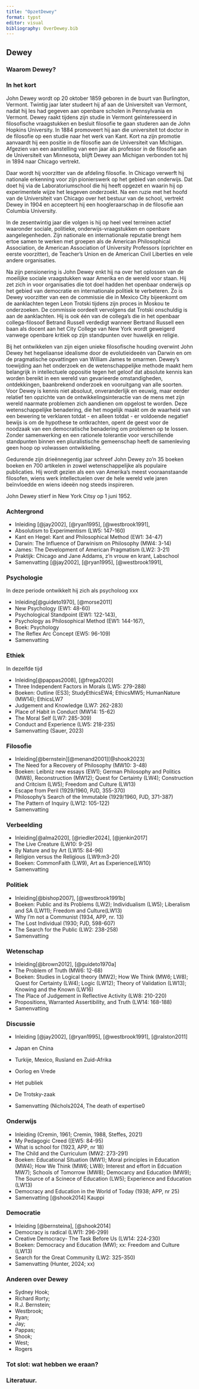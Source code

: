 ```yaml
---
title: "OpzetDewey"
format: typst
editor: visual
bibliography: OverDewey.bib
---
```


## Dewey

### Waarom Dewey?

### In het kort

John Dewey wordt op 20 oktober 1859 geboren in de buurt van Burlington, Vermont. Twintig jaar later studeert hij af aan de Universiteit van Vermont, nadat hij les had gegeven aan openbare scholen in Pennsylvania en Vermont. Dewey raakt tijdens zijn studie in Vermont geïnteresseerd in filosofische vraagstukken en besluit filosofie te gaan studeren aan de John Hopkins University. In 1884 promoveert hij aan die universiteit tot doctor in de filosofie op een studie naar het werk van Kant. 
Kort na zijn promotie aanvaardt hij een positie in de filosofie aan de Universiteit van Michigan. Afgezien van een aanstelling van een jaar als professor in de filosofie aan de Universiteit van Minnesota, blijft Dewey aan Michigan verbonden tot hij in 1894 naar Chicago vertrekt.

Daar wordt hij voorzitter van de afdeling filosofie. In Chicago verwerft hij nationale erkenning voor zijn pionierswerk op het gebied van onderwijs. Dat doet hij via de Laboratoriumschool die hij heeft opgezet en waarin hij op experimentele wijze het lesgeven onderzoekt. Na een ruzie met het hoofd van de Universiteit van Chicago over het bestuur van de school, vertrekt Dewey in 1904 en accepteert hij een hoogleraarschap in de filosofie aan Columbia University.

In de zesentwintig jaar die volgen is hij op heel veel terreinen actief waaronder sociale, politieke, onderwijs-vraagstukken en openbare aangelegenheden. Zijn nationale en internationale reputatie brengt hem ertoe samen te werken met groepen als de American Philosophical Association, de American Association of University Professors (oprichter en eerste voorzitter), de Teacher's Union en de American Civil Liberties en vele andere organisaties.

Na zijn pensionering is John Dewey enkt hij na over het oplossen van de moeilijke sociale vraagstukken waar Amerika en de wereld voor staan.  Hij zet zich in voor organisaties die tot doel hadden het openbaar onderwijs op het gebied van democratie en internationale politiek te verbeteren. Zo is Dewey voorzitter van een de commissie die in Mexico City bijeenkomt om de aanklachten tegen Leon Trotski tijdens zijn proces in Moskou te onderzoeken. De commissie oordeelt vervolgens dat Trotski onschuldig is aan de aanklachten. Hij is ook één van de collega's die in het openbaar collega-filosoof Betrand Russell verdedigt wanneer Bertrand Russell een baan als docent aan het City College van New York wordt geweigerd vanwege openbare kritiek op zijn standpunten over huwelijk en religie.

Bij het ontwikkelen van zijn eigen unieke filosofische houding overwint John Dewey het hegeliaanse idealisme door de evolutieideeën van Darwin en om de pragmatische opvattingen van William James te omarmen. Dewey's toewijding aan het onderzoek en de wetenschappelijke methode maakt hem belangrijk in intellectuele oppositie tegen het geloof dat absolute kennis kan worden bereikt in een wereld van gevarieerde omstandigheden, ontdekkingen, baanbrekend onderzoek en vooruitgang van alle soorten. Voor Dewey is kennis niet absoluut, onveranderlijk en eeuwig, maar eerder relatief ten opzichte van de ontwikkelingsinteractie van de mens met zijn wereld naarmate problemen zich aandienen om opgelost te worden. Deze wetenschappelijke benadering, die het mogelijk maakt om de waarheid van een bewering te verklaren totdat - en alleen totdat - er voldoende negatief bewijs is om de hypothese te ontkrachten, opent de geest voor de noodzaak van een democratische benadering om problemen op te lossen. Zonder samenwerking en een rationele tolerantie voor verschillende standpunten binnen een pluralistische gemeenschap heeft de samenleving geen hoop op volwassen ontwikkeling.

Gedurende zijn drieënnegentig jaar schreef John Dewey zo'n 35 boeken boeken en 700 artikelen in zowel wetenschappelijke als populaire publicaties. Hij wordt gezien als een van Amerika's meest vooraanstaande filosofen, wiens werk intellectuelen over de hele wereld vele jaren beïnvloedde en wiens ideeën nog steeds inspireren. 

John Dewey stierf in New York Citsy op 1 juni 1952.

### Achtergrond


-   Inleiding [@jay2002], [@ryan1995], [@westbrook1991],
-   Absolutism to Experimentism (LW5: 147-160)
-   Kant en Hegel: Kant and Philosophical Method (EW1: 34-47)
-   Darwin: The Influence of Darwinism on Philosophy (MW4: 3-14)
-   James: The Development of American Pragmatism (LW2: 3-21)
-   Praktijk: Chicago and Jane Addams, z'n vrouw en krant, Labschool
-   Samenvatting [@jay2002], [@ryan1995], [@westbrook1991],

### Psychologie


In deze periode ontwikkelt hij zich als psycholoog xxx

-   Inleiding[@guideto1970], [@morse2011]
-   New Psychology (EW1: 48-60)
-   Psychological Standpoint (EW1: 122-143),
-   Psychology as Philosophical Method (EW1: 144-167),
-   Boek: Psychology
-   The Reflex Arc Concept (EW5: 96-109)
-   Samenvatting

### Ethiek
In dezelfde tijd

-   Inleiding[@pappas2008], [@frega2020]
-   Three Independent Factors in Morals (LW5: 279-288)
-   Boeken: Outline (ES3); StudyEthicsEW4; EthicsMW5; HumanNature (MW14); EthicsLW7
-   Judgement and Knowledge (LW7: 262-283)
-   Place of Habit in Conduct (MW14: 15-62)
-   The Moral Self (LW7: 285-309)
-   Conduct and Experience (LW5: 218-235)
-   Samenvatting (Sauer, 2023)


### Filosofie

-   Inleiding[@bernstein][@menand2001][@shook2023]
-   The Need for a Recovery of Philosophy (MW10: 3-48)
-   Boeken: Leibniz new essays (EW1); German Philosophy and Politics (MW8), Reconstruction (MW12); Quest for Certainty (LW4); Construction and Critcism (LW5); Freedom and Culture (LW13)
-   Escape from Peril (1929/1960, PJD, 355-370)
-   Philosophy's Search of the Immutable (1929/1960, PJD, 371-387)
-   The Pattern of Inquiry (LW12: 105-122)
-   Samenvatting

### Verbeelding

-   Inleiding[@alma2020], [@riedler2024], [@jenkin2017]
-   The Live Creature (LW10: 9-25)
-   By Nature and by Art (LW15: 84-96)
-   Religion versus the Religious (LW9:m3-20)
-   Boeken: CommonFaith (LW9), Art as Experience(LW10)
-   Samenvatting


### Politiek

-   Inleiding[@bishop2007], [@westbrook1991b]
-   Boeken: Public and its Problems (LW2); Individualism (LW5); Liberalism and SA (LW11); Freedom and Culture(LW13)
-   Why I'm not a Communist (1934, APP, nr. 13)
-   The Lost Individual (1930; PJD, 598-607)
-   The Search for the Public (LW2: 238-258)
-   Samenvatting

### Wetenschap

-   Inleiding[@brown2012], [@guideto1970a]
-   The Problem of Truth (MW6: 12-68)
-   Boeken: Studies in Logical theory (MW2); How We Think (MW6; LW8); Quest for Certainty (LW4); Logic (LW12); Theory of Validation (LW13); Knowing and the Known (LW16)
-   The Place of Judgement in Reflective Activity (LW8: 210-220)
-   Propositions, Warranted Assertibility, and Truth (LW14: 168-188)
-   Samenvatting

### Discussie  

-   Inleiding [@jay2002], [@ryan1995], [@westbrook1991], [@ralston2011]
-   Japan en China
-   Turkije, Mexico, Rusland en Zuid-Afrika

-   Oorlog en Vrede
-   Het publiek
-   De Trotsky-zaak
-   Samenvatting (Nichols2024, The death of expertise0

### Onderwijs

-   Inleiding (Cremin, 1961; Cremin, 1988, Steffes, 2021)
-   My Pedagogic Creed (\[EW5: 84-95)
-   What is school for (1923, APP, nr 18)
-   The Child and the Curriculum (MW2: 273-291)
-   Boeken: Educational Situation (MW1); Moral principles in Education (MW4); How We Think (MW6; LW8); Interest and effort in Edcuation MW7); Schools of Tomorrow (MW8); Democarcy and Education (MW9); The Source of a Scinece of Education (LW5); Experience and Education (LW13)
-   Democracy and Education in the World of Today (1938; APP, nr 25)
-   Samenvatting [@shook2014] Kauppi

### Democratie

-   Inleiding [@bernsteina], [@shook2014]
-   Democracy is radical (LW11: 296-299)
-   Creative Democracy- The Task Before Us (LW14: 224-230)
-   Boeken: Democracy and Education (MW); xx: Freedom and Culture (LW13)
-   Search for the Great Community (LW2: 325-350)
-   Samenvatting (Hunter, 2024; xx)

### Anderen over Dewey 

 - Sydney Hook;
 - Richard Rorty; 
 - R.J. Bernstein; 
 - Westbrook;
 - Ryan;
 - Jay;
 - Pappas;
 - Shook;
 - West;
 - Rogers

### Tot slot: wat hebben we eraan?

### Literatuur.

::: {#refs}
:::
